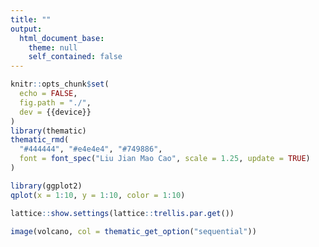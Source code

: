 ```yaml
---
title: ""
output: 
  html_document_base:
    theme: null
    self_contained: false
---
```


```r
knitr::opts_chunk$set(
  echo = FALSE,
  fig.path = "./",
  dev = {{device}}
)
library(thematic)
thematic_rmd(
  "#444444", "#e4e4e4", "#749886", 
  font = font_spec("Liu Jian Mao Cao", scale = 1.25, update = TRUE)
)
```

```r
library(ggplot2)
qplot(x = 1:10, y = 1:10, color = 1:10)
```

```r
lattice::show.settings(lattice::trellis.par.get())
```

```r
image(volcano, col = thematic_get_option("sequential"))
```
